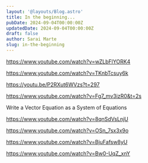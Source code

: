 ```yaml
---
layout: '@layouts/Blog.astro'
title: In the beginning...
pubDate: 2024-09-04T00:00:00Z 
updatedDate: 2024-09-04T00:00:00Z 
draft: false
author: Sarai Marte
slug: in-the-beginning
---
```


https://www.youtube.com/watch?v=wZLbFlYORK4

https://www.youtube.com/watch?v=TKnbTcsuy6k

https://youtu.be/P2RXut6WVzs?t=297

https://www.youtube.com/watch?v=Fg7_mv3izR0&t=2s



Write a Vector Equation as a System of Equations

https://www.youtube.com/watch?v=8qnSdVsLnjU

https://www.youtube.com/watch?v=OSn_7sx3x9o

https://www.youtube.com/watch?v=BjuFafsw8yU

https://www.youtube.com/watch?v=Bw0-UqZ_xnY




